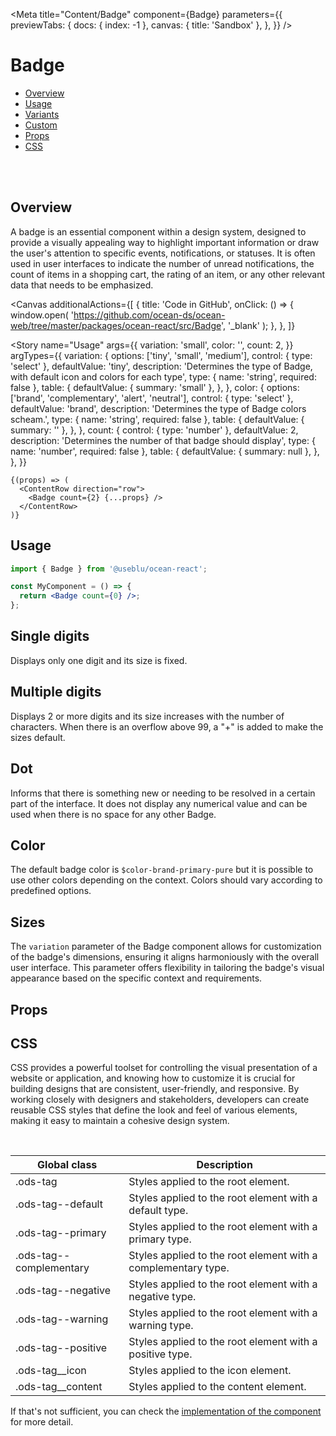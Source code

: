 

<Meta
  title="Content/Badge"
  component={Badge}
  parameters={{
    previewTabs: {
      docs: { index: -1 },
      canvas: { title: 'Sandbox' },
    },
  }}
/>

# Badge

- [Overview](#overview)
- [Usage](#usage)
- [Variants](#variants)
- [Custom](#variants)
- [Props](#props)
- [CSS](#customization)

<br />
<br />

## Overview <a name="overview"></a>

A badge is an essential component within a design system, designed to provide a visually
appealing way to highlight important information or draw the user's attention to specific
events, notifications, or statuses. It is often used in user interfaces to indicate the number
of unread notifications, the count of items in a shopping cart, the rating of an item, or
any other relevant data that needs to be emphasized.

<Canvas
  additionalActions={[
    {
      title: 'Code in GitHub',
      onClick: () => {
        window.open(
          'https://github.com/ocean-ds/ocean-web/tree/master/packages/ocean-react/src/Badge',
          '_blank'
        );
      },
    },
  ]}
>
  <Story
    name="Usage"
    args={{
      variation: 'small',
      color: '',
      count: 2,
    }}
    argTypes={{
      variation: {
        options: ['tiny', 'small', 'medium'],
        control: { type: 'select' },
        defaultValue: 'tiny',
        description:
          'Determines the type of Badge, with default icon and colors for each type',
        type: { name: 'string', required: false },
        table: {
          defaultValue: { summary: 'small' },
        },
      },
      color: {
        options: ['brand', 'complementary', 'alert', 'neutral'],
        control: { type: 'select' },
        defaultValue: 'brand',
        description: 'Determines the type of Badge colors scheam.',
        type: { name: 'string', required: false },
        table: {
          defaultValue: { summary: '' },
        },
      },
      count: {
        control: { type: 'number' },
        defaultValue: 2,
        description: 'Determines the number of that badge should display',
        type: { name: 'number', required: false },
        table: {
          defaultValue: { summary: null },
        },
      },
    }}
  >
    {(props) => (
      <ContentRow direction="row">
        <Badge count={2} {...props} />
      </ContentRow>
    )}
  </Story>
</Canvas>

## Usage <a name="usage"></a>

```jsx
import { Badge } from '@useblu/ocean-react';

const MyComponent = () => {
  return <Badge count={0} />;
};
```

## Single digits <a name="variants"></a>

Displays only one digit and its size is fixed.

<Canvas>
  <Story name="Single digits">
    <ContentRow direction="row">
      <Badge count={1} />
      <Badge count={2} />
      <Badge count={3} />
    </ContentRow>
  </Story>
</Canvas>

## Multiple digits

Displays 2 or more digits and its size increases with the number of characters.
When there is an overflow above 99, a "+" is added to make the sizes default.

<Canvas>
  <Story name="Multiple digits">
    <ContentRow direction="row">
      <Badge count={10} />
      <Badge count={55} />
      <Badge count={100} />
    </ContentRow>
  </Story>
</Canvas>

## Dot

Informs that there is something new or needing to be resolved in a certain part of the interface.
It does not display any numerical value and can be used when there is no space for any other Badge.

<Canvas>
  <Story name="Dot">
    <ContentRow>
      <Badge variation="tiny" />
    </ContentRow>
  </Story>
</Canvas>

## Color

The default badge color is `$color-brand-primary-pure` but it is possible to use other colors depending
on the context. Colors should vary according to predefined options.

<Canvas>
  <Story name="Colors">
    <ContentRow>
      <Badge variation="small" count={10} color="brand" />
      <Badge variation="small" count={15} color="complementary" />
      <Badge variation="small" count={2} color="alert" />
      <Badge variation="small" count={56} color="neutral" />
    </ContentRow>
  </Story>
</Canvas>

## Sizes

The `variation` parameter of the Badge component allows for customization of the badge's dimensions,
ensuring it aligns harmoniously with the overall user interface. This parameter offers flexibility in tailoring the
badge's visual appearance based on the specific context and requirements.

<Canvas>
  <Story name="Sizes">
    <ContentRow direction="row">
      <Badge variation="tiny" count={10} color="brand" />
      <Badge variation="small" count={15} color="complementary" />
      <Badge variation="medium" count={2} color="alert" />
    </ContentRow>
  </Story>
</Canvas>

## Props <a name="props"></a>

<ArgsTable story="Usage" of="." />

## CSS <a name="customization"></a>

CSS provides a powerful toolset for controlling the visual presentation of a website or application,
and knowing how to customize it is crucial for building designs that are consistent, user-friendly,
and responsive. By working closely with designers and stakeholders, developers can create reusable CSS
styles that define the look and feel of various elements, making it easy to maintain a cohesive design system.

<br />

| Global class            | Description                                                   |
| ----------------------- | ------------------------------------------------------------- |
| .ods-tag                | Styles applied to the root element.                           |
| .ods-tag--default       | Styles applied to the root element with a default type.       |
| .ods-tag--primary       | Styles applied to the root element with a primary type.       |
| .ods-tag--complementary | Styles applied to the root element with a complementary type. |
| .ods-tag--negative      | Styles applied to the root element with a negative type.      |
| .ods-tag--warning       | Styles applied to the root element with a warning type.       |
| .ods-tag--positive      | Styles applied to the root element with a positive type.      |
| .ods-tag\_\_icon        | Styles applied to the icon element.                           |
| .ods-tag\_\_content     | Styles applied to the content element.                        |

If that's not sufficient, you can check the [implementation of the component](https://github.com/ocean-ds/ocean-web/blob/master/packages/ocean-react/src/Badge/Badge.tsx) for more detail.
